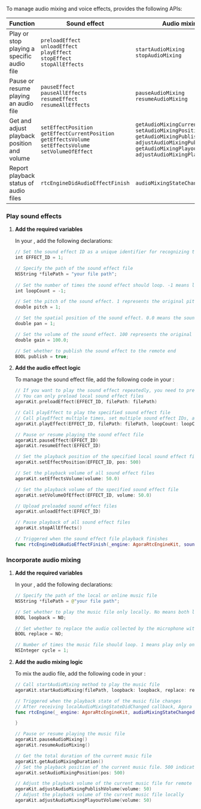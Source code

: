 To manage audio mixing and voice effects, <Vg k="VSDK"/> provides the following APIs:

| Function | Sound effect | Audio mixing |
|----------|--------------|-----------------------------|
| Play or stop playing a specific audio file     | `preloadEffect`<br/> `unloadEffect`<br/> `playEffect`<br/> `stopEffect`<br/> `stopAllEffects`  | `startAudioMixing`<br/> `stopAudioMixing`       |
| Pause or resume playing an audio file          | `pauseEffect`<br/> `pauseAllEffects`<br/> `resumeEffect`<br/> `resumeAllEffects` | `pauseAudioMixing`<br/> `resumeAudioMixing`    |
| Get and adjust playback position and volume   | `setEffectPosition`<br/> `getEffectCurrentPosition`<br/> `getEffectsVolume`<br/> `setEffectsVolume`<br/> `setVolumeOfEffect` | `getAudioMixingCurrentPosition`<br/> `setAudioMixingPosition`<br/> `getAudioMixingPublishVolume`<br/> `adjustAudioMixingPublishVolume`<br/> `getAudioMixingPlayoutVolume`<br/> `adjustAudioMixingPlayoutVolume` |
| Report playback status of audio files          | `rtcEngineDidAudioEffectFinish`                       | `audioMixingStateChanged`                    |

### Play sound effects

1. **Add the required variables**

   In your <Vpl k="CLIENT"/>, add the following declarations:

   ```swift
   // Set the sound effect ID as a unique identifier for recognizing the sound effect file
   int EFFECT_ID = 1;
   
   // Specify the path of the sound effect file
   NSString *filePath = "your file path";
     
   // Set the number of times the sound effect should loop. -1 means loop infinitely
   int loopCount = -1;
   
   // Set the pitch of the sound effect. 1 represents the original pitch
   double pitch = 1;
   
   // Set the spatial position of the sound effect. 0.0 means the sound effect appears directly in front
   double pan = 1;
   
   // Set the volume of the sound effect. 100 represents the original volume
   double gain = 100.0;
   
   // Set whether to publish the sound effect to the remote end
   BOOL publish = true;
   ```

1. **Add the audio effect logic**

   To manage the sound effect file, add the following code in your <Vpl k="CLIENT"/>:

   ```swift
   // If you want to play the sound effect repeatedly, you need to preload the sound effect file into memory. Do not preload if the sound effect file is large.
   // You can only preload local sound effect files
   agoraKit.preloadEffect(EFFECT_ID, filePath: filePath)

   // Call playEffect to play the specified sound effect file
   // Call playEffect multiple times, set multiple sound effect IDs, and play multiple sound effect files simultaneously
   agoraKit.playEffect(EFFECT_ID, filePath: filePath, loopCount: loopCount, pitch: pitch, pan: pan, gain: gain, publish: publish)
   
   // Pause or resume playing the sound effect file
   agoraKit.pauseEffect(EFFECT_ID)
   agoraKit.resumeEffect(EFFECT_ID)
   
   // Set the playback position of the specified local sound effect file
   agoraKit.setEffectPosition(EFFECT_ID, pos: 500)
   
   // Set the playback volume of all sound effect files
   agoraKit.setEffectsVolume(volume: 50.0)
   
   // Set the playback volume of the specified sound effect file
   agoraKit.setVolumeOfEffect(EFFECT_ID, volume: 50.0)
   
   // Upload preloaded sound effect files
   agoraKit.unloadEffect(EFFECT_ID)
   
   // Pause playback of all sound effect files
   agoraKit.stopAllEffects()
   
   // Triggered when the sound effect file playback finishes
   func rtcEngineDidAudioEffectFinish(_engine: AgoraRtcEngineKit, soundId: soundId)
   ```

### Incorporate audio mixing

1. **Add the required variables**

    In your <Vpl k="CLIENT"/>, add the following declarations:

    ```swift
    // Specify the path of the local or online music file
    NSString *filePath = @"your file path";
    
    // Set whether to play the music file only locally. No means both local and remote users can hear the music
    BOOL loopback = NO;
    
    // Set whether to replace the audio collected by the microphone with the music file. No means users can hear both music and microphone-collected audio
    BOOL replace = NO;
    
    // Number of times the music file should loop. 1 means play only once
    NSInteger cycle = 1;
    ```

1. **Add the audio mixing logic**

    To mix the audio file, add the following code in your <Vpl k="CLIENT"/>:
    
    ```swift
    // Call startAudioMixing method to play the music file
    agoraKit.startAudioMixing(filePath, loopback: loopback, replace: replace, cycle: cycle)
    
    // Triggered when the playback state of the music file changes
    // After receiving localAudioMixingStateDidChanged callback, Agora suggests calling other music mixing APIs, such as pauseAudioMixing or getAudioMixingDuration
    func rtcEngine(_ engine: AgoraRtcEngineKit, audioMixingStateChanged state: AgoraAudioMixingStateType, errorCode: AgoraAudioMixingErrorType) {
    
    }
    
    // Pause or resume playing the music file
    agoraKit.pauseAudioMixing()
    agoraKit.resumeAudioMixing()
    
    // Get the total duration of the current music file
    agoraKit.getAudioMixingDuration()
    // Set the playback position of the current music file. 500 indicates starting playback from the 500th ms of the music file
    agoraKit.setAudioMixingPosition(pos: 500)
    
    // Adjust the playback volume of the current music file for remote users
    agoraKit.adjustAudioMixingPublishVolume(volume: 50)
    // Adjust the playback volume of the current music file locally
    agoraKit.adjustAudioMixingPlayoutVolume(volume: 50)
    ```
